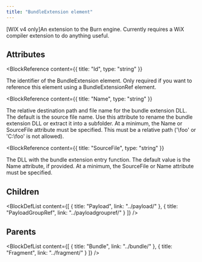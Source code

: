 ```yaml
---
title: "BundleExtension element"
---
```



[WIX v4 only]An extension to the Burn engine. Currently requires a WiX compiler extension to do anything useful.


## Attributes

<BlockWrapper>

  <BlockReference
    content={{
      title: "Id",
      type: "string"
    }}
  >
  The identifier of the BundleExtension element. Only required if you want to reference this element using a BundleExtensionRef element.
  </BlockReference>

  <BlockReference
    content={{
      title: "Name",
      type: "string"
    }}
  >
  The relative destination path and file name for the bundle extension DLL.
   The default is the source file name. Use this attribute to rename the bundle extension DLL or extract it into a subfolder.
   At a minimum, the Name or SourceFile attribute must be specified.
   This must be a relative path ('\foo' or 'C:\foo' is not allowed).
  </BlockReference>

  <BlockReference
    content={{
      title: "SourceFile",
      type: "string"
    }}
  >
  The DLL with the bundle extension entry function.
   The default value is the Name attribute, if provided.
   At a minimum, the SourceFile or Name attribute must be specified.
  </BlockReference>

</BlockWrapper>

## Children

<BlockDefList content={[
    {
      title: "Payload",
      link: "../payload/"
    },
    {
      title: "PayloadGroupRef",
      link: "../payloadgroupref/"
    }
  ]}
/>

## Parents

<BlockDefList content={[
    {
      title: "Bundle",
      link: "../bundle/"
    },
    {
      title: "Fragment",
      link: "../fragment/"
    }
  ]}
/>